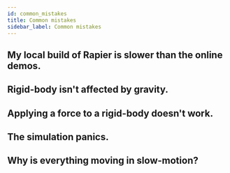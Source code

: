 ```yaml
---
id: common_mistakes
title: Common mistakes
sidebar_label: Common mistakes
---
```



## My local build of Rapier is slower than the online demos.
## Rigid-body isn't affected by gravity.
## Applying a force to a rigid-body doesn't work.
## The simulation panics.
## Why is everything moving in slow-motion?